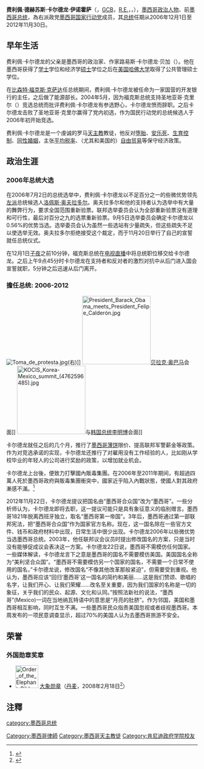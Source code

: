 {{noteTA
|1=zh-tw:卡德隆;zh-hant:卡爾德龍;zh-hans:卡尔德龙;
|2=zh-hans:玛加丽塔·萨瓦拉;zh-hant:瑪加麗塔·薩瓦拉;zh-tw:瑪格麗塔·札瓦拉;
}}
{{Infobox President
| original_name ={{lang|es|Felipe Calderón}}
| image =Felipe Calderon H.jpg
| caption       =
| office = 墨西哥總統
| order         = 71
| term_start    =2006年12月1日
| term_end      = 2012年11月30日
| vice_occupation=
| vice_president=
| predecessor   = [[比森特·福克斯|比森特·福克斯]]
| successor     = [[培尼亚·涅托|培尼亚·涅托]]
| birth_date    ={{birth date and age|1962|8|18}}
| birth_place   ={{MEX}}[[米却肯州|米却肯州]][[莫雷利亞|莫雷利亞]]
| death_date    =
| death_place   =
| honorific-suffix = [[巴斯勋章|GCB]] {{tsl|en|Order of the Elephant||R.E.}}
| religion      =[[天主教|天主教]]
| profession    =
| spouse        = {{tsl|en|Margarita Zavala|玛加丽塔·萨瓦拉}}
| party         = [[Image:PAN_(Mexico).svg|22px]][[國家行動黨|國家行動黨]]
| alma_mater = {{tsl|en|Escuela Libre de Derecho||Free School of Law}}<br />{{tsl|en|Mexico Autonomous Institute of Technology||Mexico Autonomous Institute of Technology}}<br />[[肯尼迪政府学院|肯尼迪政府学院]]
| signature = Felipe Calderón Signature.svg
}} 
'''费利佩·德赫苏斯·卡尔德龙·伊诺霍萨'''（{{lang-es|Felipe de Jesús Calderón Hinojosa}}，[[巴斯勋章|GCB]]，[[大象勋章|R.E.]]，{{IPA-es|feˈlipe kaldeˈɾon|-|Es-mx-Felipe-Calderon-Hinojosa.ogg}}，{{bd|1962年|8月18日||}}），[[墨西哥|墨西哥]][[政治人物|政治人物]]、前[[墨西哥总统|墨西哥总统]]，為右派政党[[墨西哥国家行动党|墨西哥国家行动党]]成员，其[[总统|总统]]任期从2006年12月1日至2012年11月30日。

==早年生活==
费利佩·卡尔德龙的父亲是墨西哥的政治家、作家路易斯·卡尔德龙·贝加（{{lang|es|Luis Calderón Vega}}）。他在墨西哥获得了[[学士|学士]]学位和经济学[[硕士|硕士]]学位之后在[[美国|美国]][[哈佛大学|哈佛大学]]取得了公共管理硕士学位。

在[[比森特·福克斯·克萨达|比森特·福克斯·克萨达]]任总统期间，费利佩·卡尔德龙被任命为一家国营的开发银行{{lang|es|Banobras}}的主任，之后做了能源部长。2004年5月，因为福克斯总统支持圣地亚哥·克里尔（{{lang|es|Santiago Creel}}）竞选总统而批评费利佩·卡尔德龙有参选野心，卡尔德龙愤而辞职。之后卡尔德龙击败了圣地亚哥·克里尔赢得了党内初选，作为国民行动党的总统候选人于2006年初开始竞选。

费利佩·卡尔德龙是一个虔诚的罗马[[天主教|天主教]]教徒，他反对[[堕胎|堕胎]]、[[安乐死|安乐死]]、[[生育控制|生育控制]]、[[同性婚姻|同性婚姻]]，主张[[平均税率|平均税率]]、（尤其和美国的）[[自由贸易|自由贸易]]等保守经济政策。

==政治生涯==
===2006年总统大选===
在2006年7月2日的总统选举中，费利佩·卡尔德龙以不足百分之一的些微优势领先[[左派|左派]]总统候选人[[洛佩斯·奥夫拉多尔|洛佩斯·奥夫拉多尔]]。奥夫拉多尔和他的支持者认为选举中有大量的舞弊行为，要求全国范围重新验票。联邦选举委员会认为全部重新验票没有道理和可行性，最后对百分之九的选票重新验票。9月5日选举委员会确定卡尔德龙以0.56%的优势当选。选举委员会认为虽然一些选站有少量疏失，但这些疏失不足以使选举无效。奥夫拉多尔拒绝接受这个裁定，而于11月20日举行了自己的宣誓就任总统仪式。

在12月1日[[子夜|子夜]]之前10分钟，福克斯总统在[[电视直播|电视直播]]中将总统职位移交给卡尔德龙。之后上午9点45分时卡尔德龙在支持者和反对者的激烈对抗中从后门进入国会宣誓就职，5分钟之后迅速从后门离开。

===擔任总统: 2006-2012===
[[File:Toma_de_protesta.jpg|thumb]](右)]]
[[File:President_Barack_Obama_meets_President_Felipe_Calderón.jpg|180px]][[贝拉克·奥巴马|贝拉克·奥巴马]]会面]] 
[[File:KOCIS_Korea-Mexico_summit_(4762596485).jpg|180px]]与[[韓國總統|韩国总统]][[李明博|李明博]]会面]]

卡尔德龙就任之后的几个月，推行了[[墨西哥薄饼|墨西哥薄饼]]限价、提高联邦军警薪金等政策。作为对竞选承诺的实现，卡尔德龙还推行了对雇用没有工作经验的人，比如刚从学校毕业的年轻人的公司进行奖励的政策，以增加就业机会。

卡尔德龙上台後，便致力打擊國內販毒集團。在2006年至2011年期间，有超過四萬人死於墨西哥政府與販毒集團衝突中，國家近乎陷入內戰狀態，使國人對其政府漸感不滿。<ref>{{Cite web |url=http://news.xinhuanet.com/world/2011-07/08/c_121641095.htm |title=美国隔壁的战争：墨西哥毒品暴力 |access-date=2011-12-02 |archive-date=2011-07-11 |archive-url=https://web.archive.org/web/20110711074650/http://news.xinhuanet.com/world/2011-07/08/c_121641095.htm |dead-url=no }}</ref>

2012年11月22日，卡尔德龙提议把国名由“墨西哥合众国”改为“墨西哥”。一些分析师认为，卡尔德龙即将去职，这一提议可能只是具有象征意义的临别赠言。墨西哥1821年脱离西班牙独立，取名“墨西哥第一帝国”。3年后，墨西哥通过第一部联邦宪法，把“墨西哥合众国”作为国家官方名称。现在，这一国名除在一些官方文件、钱币和政府材料中出现，日常生活中很少出现。卡尔德龙2006年以些微优势当选墨西哥总统。2003年，他任联邦议会议员时提出修改国名的方案，只是当时没有能够促成议会表决这一方案。卡尔德龙22日说，墨西哥不需模仿任何国家。一些媒体解读，卡尔德龙言下之意是墨西哥的国名不需要模仿美国。美国国名全称为“美利坚合众国”。“墨西哥不需要模仿另一个国家的国名，不需要一个日常不使用的国名，”卡尔德龙说，修改国名“不像其他改革那般紧迫”，但需要受到重视。他认为，墨西哥应该“回归‘墨西哥’这一国名的简约和美丽……这是我们赞颂、歌唱的名字，让我们开心、让我们荣耀……改名至关重要，因为我们国家的名称是一切的象征，关乎我们的民众、起源、文化和认同。”按照法新社的说法，“墨西哥”(Mexico)一词在当地纳瓦特语中的意思是“月亮的肚脐”。作为邻国，美国和墨西哥相互影响，同时互生不满。一些墨西哥民众指责美国忽视或者歧视墨西哥。本周发布的一项民意调查显示，超过70%的美国人认为去墨西哥旅游不安全。

==荣誉==
===外国勋章奖章===
* [[File:Order_of_the_Elephant_Ribbon_bar.svg|60px]] [[大象勋章|大象勋章]]（[[丹麦|丹麦]]，2008年2月18日<ref>{{da}}{{cite web |url=https://www.kongehuset.dk/monarkiet-i-danmark/ordener-og-medaljer/modtagere-af-danske-dekorationer/#oversigt-over-modtagere-af-danske-dekorationer |title=Modtagere af danske dekorationer  |publisher=Kongehuset.dk |date= |accessdate=2022-05-09 |archive-date= |archive-url= |dead-url=no }}</ref>）

== 注釋 ==
{{reflist}}

{{start box}}
{{succession box|[[埃内斯托·马滕斯|埃内斯托·马滕斯]]|[[费尔南多·埃利松多·巴拉甘|费尔南多·埃利松多·巴拉甘]]|[[墨西哥能源部长|墨西哥能源部长]]|2003年-2004年}}
{{succession box|[[比森特·福克斯|比森特·福克斯]]|[[培尼亚·涅托|培尼亚·涅托]]|[[墨西哥总统|墨西哥总统]]|2006年-2012年}}
{{end box}}

{{Authority control}}
{{DEFAULTSORT:Calderón Hinojosa, Felipe}}
[[category:墨西哥总统|category:墨西哥总统]]
[[Category:墨西哥律師|Category:墨西哥律師]]
[[Category:墨西哥天主教徒|Category:墨西哥天主教徒]]
[[Category:肯尼迪政府学院校友|Category:肯尼迪政府学院校友]]